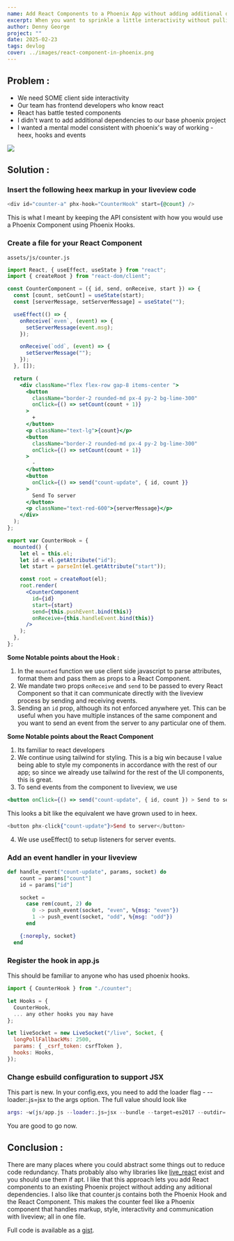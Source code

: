 ```yaml
---
name: Add React Components to a Phoenix App without adding additional dependencies
excerpt: When you want to sprinkle a little interactivity without pulling in opaque dependencies
author: Denny George
project: ""
date: 2025-02-23
tags: devlog
cover: ../images/react-component-in-phoenix.png
---
```


## Problem :

- We need SOME client side interactivity
- Our team has frontend developers who know react
- React has battle tested components
- I didn't want to add additional dependencies to our base phoenix project
- I wanted a mental model consistent with phoenix's way of working - heex, hooks and events

![](../images/react-component-in-phoenix.png)

## Solution :

### Insert the following heex markup in your liveview code

```heex
<div id="counter-a" phx-hook="CounterHook" start={@count} />
```

This is what I meant by keeping the API consistent with how you would use a Phoenix Component using Phoenix Hooks.

### Create a file for your React Component

<code>assets/js/counter.js</code>
```jsx
import React, { useEffect, useState } from "react";
import { createRoot } from "react-dom/client";

const CounterComponent = ({ id, send, onReceive, start }) => {
  const [count, setCount] = useState(start);
  const [serverMessage, setServerMessage] = useState("");

  useEffect(() => {
    onReceive(`even`, (event) => {
      setServerMessage(event.msg);
    });

    onReceive(`odd`, (event) => {
      setServerMessage("");
    });
  }, []);

  return (
    <div className="flex flex-row gap-8 items-center ">
      <button
        className="border-2 rounded-md px-4 py-2 bg-lime-300"
        onClick={() => setCount(count + 1)}
      >
        +
      </button>
      <p className="text-lg">{count}</p>
      <button
        className="border-2 rounded-md px-4 py-2 bg-lime-300"
        onClick={() => setCount(count + 1)}
      >
        -
      </button>
      <button
        onClick={() => send("count-update", { id, count }}
      >
        Send To server
      </button>
      <p className="text-red-600">{serverMessage}</p>
    </div>
  );
};

export var CounterHook = {
  mounted() {
    let el = this.el;
    let id = el.getAttribute("id");
    let start = parseInt(el.getAttribute("start"));

    const root = createRoot(el);
    root.render(
      <CounterComponent
        id={id}
        start={start}
        send={this.pushEvent.bind(this)}
        onReceive={this.handleEvent.bind(this)}
      />
    );
  },
};

```

**Some Notable points about the Hook :**

1. In the <code>mounted</code> function we use client side javascript to parse attributes, format them and pass them as props to a React Component.
2. We mandate two props <code>onReceive</code> and <code>send</code> to be passed to every React Component so that it can communicate directly with the liveview process by sending and receiving events.
3. Sending an <code>id</code> prop, although its not enforced anywhere yet. This can be useful when you have multiple instances of the same component and you want to send an event from the server to any particular one of them.

**Some Notable points about the React Component**

1. Its familiar to react developers
2. We continue using tailwind for styling. This is a big win because I value being able to style my components in accordance with the rest of our app; so since we already use tailwind for the rest of the UI components, this is great.
3. To send events from the component to liveview, we use 
```jsx
<button onClick={() => send("count-update", { id, count }) > Send to server </button>
``` 
This looks a bit like the equivalent we have grown used to in heex. 
```heex
<button phx-click{"count-update"}>Send to server</button>
``` 
4. We use useEffect() to setup listeners for server events.

### Add an event handler in your liveview

```ex
def handle_event("count-update", params, socket) do
    count = params["count"]
    id = params["id"]

    socket =
      case rem(count, 2) do
        0 -> push_event(socket, "even", %{msg: "even"})
        1 -> push_event(socket, "odd", %{msg: "odd"})
      end

    {:noreply, socket}
  end
```

### Register the hook in app.js

This should be familiar to anyone who has used phoenix hooks.

```js
import { CounterHook } from "./counter";

let Hooks = {
  CounterHook,
  ... any other hooks you may have
};

let liveSocket = new LiveSocket("/live", Socket, {
  longPollFallbackMs: 2500,
  params: { _csrf_token: csrfToken },
  hooks: Hooks,
});
```

### Change esbuild configuration to support JSX

This part is new. In your config.exs, you need to add the loader flag - --loader:.js=jsx to the args option. The full value should look like 
```ex
args: ~w(js/app.js --loader:.js=jsx --bundle --target=es2017 --outdir=../priv/static/assets --external:/fonts/* --external:/images/*)
```

You are good to go now.

## Conclusion :
There are many places where you could abstract some things out to reduce code redundancy. Thats probably also why libraries like [live_react](https://github.com/mrdotb/live_react) exist and you should use them if apt. I like that this approach lets you add React components to an existing Phoenix project without adding any aditional dependencies. I also like that counter.js contains both the Phoenix Hook and the React Component. This makes the counter feel like a Phoenix component that handles markup, style, interactivity and communication with liveview; all in one file.

Full code is available as a [gist](https://gist.github.com/dennyabrain/a7056d1f4912ab63d5a3ee331105cd29). 
